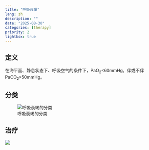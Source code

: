 ```yaml
---
title: "呼吸衰竭"
lang: zh
description: ""
date: "2025-08-30"
categories: [therapy]
priority: 2
lightbox: true
---
```


## 定义

在海平面、静息状态下、呼吸空气的条件下，PaO~2~\<60mmHg，伴或不伴PaCO~2~\>50mmHg。

## 分类

![呼吸衰竭的分类](images/paste-1.png){fig-align="center"}

## 治疗

![](images/paste-2.png)